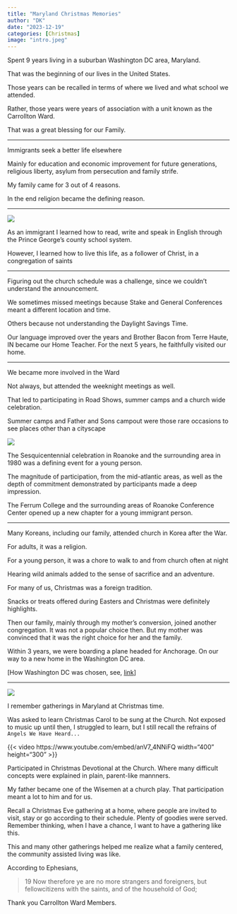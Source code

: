 ---
title: "Maryland Christmas Memories"
author: "DK"
date: "2023-12-19"
categories: [Christmas]
image: "intro.jpeg"
---

Spent 9 years living in a suburban Washington DC area, Maryland.

That was the beginning of our lives in the United States.

Those years can be recalled in terms of where we lived and what school we attended.

Rather, those years were years of association with a unit known as the Carrollton Ward.

That was a great blessing for our Family.

---

Immigrants seek a better life elsewhere

Mainly for education and economic improvement for future generations, religious liberty, asylum from persecution and family strife.

My family came for 3 out of 4 reasons.

In the end religion became the defining reason.

---

![](main1.jpg)

As an immigrant I learned how to read, write and speak in English through the Prince George's county school system.

However, I learned how to live this life, as a follower of Christ, in a congregation of saints

---

Figuring out the church schedule was a challenge, since we couldn't understand the announcement. 

We sometimes missed meetings because Stake and General Conferences meant a different location and time.

Others because not understanding the Daylight Savings Time.

Our language improved over the years and Brother Bacon from Terre Haute, IN became our Home Teacher. For the next 5 years, he faithfully visited our home.

---

We became more involved in the Ward

Not always, but attended the weeknight meetings as well.

That led to participating in Road Shows, summer camps and a church wide celebration.

Summer camps and Father and Sons campout were those rare occasions to see places other than a cityscape

![](main2.jpeg)

The Sesquicentennial celebration in Roanoke and the surrounding area in 1980 was a defining event for a young person.

The magnitude of participation, from the mid-atlantic areas, as well as the depth of commitment demonstrated by participants made a deep impression.

The Ferrum College and the surrounding areas of Roanoke Conference Center opened up a new chapter for a young immigrant person.

---

Many Koreans, including our family, attended church in Korea after the War.

For adults, it was a religion.

For a young person, it was a chore to walk to and from church often at night

Hearing wild animals added to the sense of sacrifice and an adventure.

For many of us, Christmas was a foreign tradition.

Snacks or treats offered during Easters and Christmas were definitely highlights.

Then our family, mainly through my mother's conversion, joined another congregation. It was not a popular choice then. But my mother was convinced that it was the right choice for her and the family.

Within 3 years, we were boarding a plane headed for Anchorage. On our way to a new home in the Washington DC area.

[How Washington DC was chosen, see, [link](https://oakhi.github.io/Life-Begins-When/posts/20230705%20New%20Carrollton/)]

---

![](main3.jpeg)

I remember gatherings in Maryland at Christmas time.

Was asked to learn Christmas Carol to be sung at the Church. Not exposed to music up until then, I struggled to learn, but I still recall the refrains of `Angels We Have Heard...`

{{< video https://www.youtube.com/embed/anV7_4NNiFQ width="400" height="300" >}}

Participated in Christmas Devotional at the Church. Where many difficult concepts were explained in plain, parent-like mannners.

My father became one of the Wisemen at a church play. That participation meant a lot to him and for us.

Recall a Christmas Eve gathering at a home, where people are invited to visit, stay or go according to their schedule. Plenty of goodies were served. Remember thinking, when I have a chance, I want to have a gathering like this.

This and many other gatherings helped me realize what a family centered, the community assisted living was like.

According to Ephesians,

> 19 Now therefore ye are no more strangers and foreigners, but fellowcitizens with the saints, and of the household of God;

Thank you Carrollton Ward Members.
